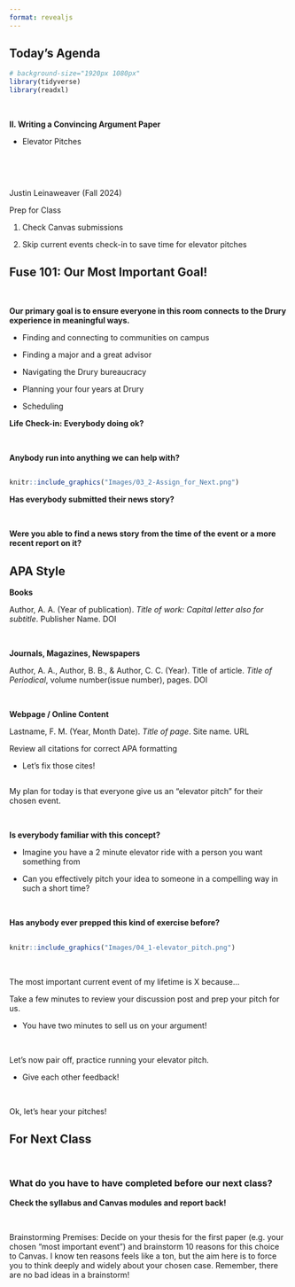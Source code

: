 ```yaml
---
format: revealjs
---
```



## Today's Agenda {background-image="Images/background-news_v2.png" .center}

```r
# background-size="1920px 1080px"
library(tidyverse)
library(readxl)
```

<br>

::: {.r-fit-text}
**II. Writing a Convincing Argument Paper**

- Elevator Pitches
:::

<br>

<br>

::: r-stack
Justin Leinaweaver (Fall 2024)
:::

::: notes
Prep for Class

1. Check Canvas submissions

2. Skip current events check-in to save time for elevator pitches

:::



## Fuse 101: Our Most Important Goal! {background-image="Images/background-news_v2.png" .center}

<br>

**Our primary goal is to ensure everyone in this room connects to the Drury experience in meaningful ways.**

- Finding and connecting to communities on campus

- Finding a major and a great advisor

- Navigating the Drury bureaucracy

- Planning your four years at Drury

- Scheduling

::: notes

**Life Check-in: Everybody doing ok?**

<br>

**Anybody run into anything we can help with?**

:::




## {background-image="Images/background-news_v2.png" .center}

```r
knitr::include_graphics("Images/03_2-Assign_for_Next.png")
```

::: notes

**Has everybody submitted their news story?**

<br>

**Were you able to find a news story from the time of the event or a more recent report on it?**

:::



## APA Style {background-image="Images/background-news_v2.png" .center}

**Books**

Author, A. A. (Year of publication). *Title of work: Capital letter also for subtitle*. Publisher Name. DOI

<br>

**Journals, Magazines, Newspapers**

Author, A. A., Author, B. B., & Author, C. C. (Year). Title of article. *Title of Periodical*, volume number(issue number), pages. DOI

<br>

**Webpage / Online Content**

Lastname, F. M. (Year, Month Date). *Title of page*. Site name. URL

::: notes

Review all citations for correct APA formatting

- Let's fix those cites!

:::



## {background-image="Images/05_1-elevator-pitch.png"}

::: notes

My plan for today is that everyone give us an "elevator pitch" for their chosen event.

<br>

**Is everybody familiar with this concept?**

- Imagine you have a 2 minute elevator ride with a person you want something from

- Can you effectively pitch your idea to someone in a compelling way in such a short time?

<br>

**Has anybody ever prepped this kind of exercise before?**

:::




## {background-image="Images/background-news_v2.png" .center}

```r
knitr::include_graphics("Images/04_1-elevator_pitch.png")
```

<br>

The most important current event of my lifetime is X because...

::: notes

Take a few minutes to review your discussion post and prep your pitch for us.

- You have two minutes to sell us on your argument!

<br>

Let's now pair off, practice running your elevator pitch.

- Give each other feedback!

<br>

Ok, let's hear your pitches!
:::



## For Next Class {background-image="Images/background-blue_triangles_flipped.png" .center}

<br>

### What do you have to have completed before our next class?


::: notes

**Check the syllabus and Canvas modules and report back!**

<br>

Brainstorming Premises: Decide on your thesis for the first paper (e.g. your chosen "most important event") and brainstorm 10 reasons for this choice to Canvas. I know ten reasons feels like a ton, but the aim here is to force you to think deeply and widely about your chosen case. Remember, there are no bad ideas in a brainstorm!

:::

